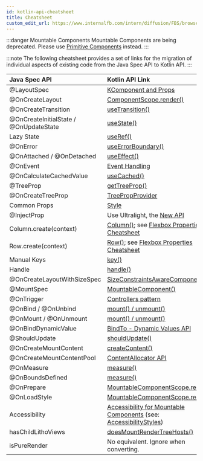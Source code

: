 ```yaml
---
id: kotlin-api-cheatsheet
title: Cheatsheet
custom_edit_url: https://www.internalfb.com/intern/diffusion/FBS/browsefile/master/fbandroid/libraries/components/docs/kotlin/cheatsheet.mdx
---
```



:::danger Mountable Components
Mountable Components are being deprecated. Please use [Primitive Components](mainconcepts/primitivecomponents/overview.mdx) instead.
:::

:::note
The following cheatsheet provides a set of links for the migration of individual aspects of existing code from the Java Spec API to Kotlin API.
:::

| Java Spec API | Kotlin API Link |
| :-- | :-- |
| @LayoutSpec | [KComponent and Props](basics.mdx) |
| @OnCreateLayout | [ComponentScope.render()](basics.mdx) |
| @OnCreateTransition | [useTransition()](/kotlin/hooks-for-spec-developers.mdx#usetransition) |
| @OnCreateInitialState / @OnUpdateState | [useState()](/mainconcepts/use-state.mdx) |
| Lazy State | [useRef()](mainconcepts/use-ref.mdx) |
| @OnError | [useErrorBoundary()](/mainconcepts/use-error-boundary.mdx) |
| @OnAttached / @OnDetached | [useEffect()](/mainconcepts/use-effect.mdx) |
| @OnEvent | [Event Handling](event-handling.mdx) |
| @OnCalculateCachedValue | [useCached()](https://fburl.com/code/s2xoyg3o) |
| @TreeProp | [getTreeProp()](basics.mdx#treeprops) |
| @OnCreateTreeProp | [TreePropProvider](basics.mdx#treeprops) |
| Common Props | [Style](basics.mdx#common-props) |
| @InjectProp | Use Ultralight, the [New API](https://www.internalfb.com/intern/wiki/Ultralight/Static_Injector/) |
| Column.create(context) | [Column()](flexbox-containers.mdx); see [Flexbox Properties Cheatsheet](flexbox-containers.mdx#flexbox-properties-cheatsheet) |
| Row.create(context) | [Row()](flexbox-containers.mdx); see [Flexbox Properties Cheatsheet](flexbox-containers.mdx#flexbox-properties-cheatsheet) |
| Manual Keys | [key()](mainconcepts/coordinate-state-actions/keys-and-identity.md#assigning-manual-keys) |
| Handle | [handle()](basics.mdx#handles) |
| @OnCreateLayoutWithSizeSpec | [SizeConstraintsAwareComponent](../custom-layout.md#kotlin-integration) |
| @MountSpec | [MountableComponent()](../mainconcepts/mountablecomponents/overview.mdx)|
| @OnTrigger | [Controllers pattern](../mainconcepts/mountablecomponents/mountable-controllers.mdx) |
| @OnBind / @OnUnbind | [mount() / unmount()](https://fburl.com/code/hwshbday) |
| @OnMount / @OnUnmount | [mount() / unmount()](https://fburl.com/code/hwshbday) |
| @OnBindDynamicValue | [BindTo - Dynamic Values API](../animations/dynamic-props-bindto.mdx) |
| @ShouldUpdate | [shouldUpdate()](../mainconcepts/mountablecomponents/mountable.mdx#mounting-and-unmounting-content-properties) |
| @OnCreateMountContent |  [createContent()](../mainconcepts/mountablecomponents/mountable.mdx#content-creation) |
| @OnCreateMountContentPool |  [ContentAllocator API](https://fburl.com/code/r3paekuj)|
| @OnMeasure |  [measure()](../mainconcepts/mountablecomponents/mountable-measuring.mdx) |
| @OnBoundsDefined |  [measure()](../mainconcepts/mountablecomponents/mountable-measuring.mdx) |
| @OnPrepare |  [MountableComponentScope.render()](../mainconcepts/mountablecomponents/mountable-component.mdx) |
| @OnLoadStyle | [MountableComponentScope.render()](../mainconcepts/mountablecomponents/mountable-component.mdx) |
| Accessibility | [Accessibility for Mountable Components](../accessibility/accessibility.mdx) (see: [AccessibilityStyles](https://fburl.com/code/3ikzp6c7))|
| hasChildLithoViews | [doesMountRenderTreeHosts()](https://fburl.com/doesmountrendertreehosts)|
| isPureRender | No equivalent. Ignore when converting. |
